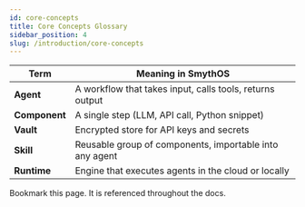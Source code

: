 ```yaml
---
id: core-concepts
title: Core Concepts Glossary
sidebar_position: 4
slug: /introduction/core-concepts
---
```


| Term | Meaning in SmythOS |
|------|-------------------|
| **Agent** | A workflow that takes input, calls tools, returns output |
| **Component** | A single step (LLM, API call, Python snippet) |
| **Vault** | Encrypted store for API keys and secrets |
| **Skill** | Reusable group of components, importable into any agent |
| **Runtime** | Engine that executes agents in the cloud or locally |

Bookmark this page. It is referenced throughout the docs.

